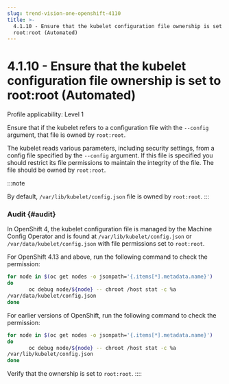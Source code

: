 ```yaml
---
slug: trend-vision-one-openshift-4110
title: >-
  4.1.10 - Ensure that the kubelet configuration file ownership is set to
  root:root (Automated)
---
```

# 4.1.10 - Ensure that the kubelet configuration file ownership is set to root:root (Automated)

Profile applicability: Level 1

Ensure that if the kubelet refers to a configuration file with the `--config` argument, that file is owned by `root:root`.

The kubelet reads various parameters, including security settings, from a config file specified by the `--config` argument. If this file is specified you should restrict its file permissions to maintain the integrity of the file. The file should be owned by `root:root`.

:::note

By default, `/var/lib/kubelet/config.json` file is owned by `root:root`.
:::

### Audit {#audit}

In OpenShift 4, the kubelet configuration file is managed by the Machine Config Operator and is found at `/var/lib/kubelet/config.json` or `/var/data/kubelet/config.json` with file permissions set to `root:root`.

For OpenShift 4.13 and above, run the following command to check the permission:

```bash
for node in $(oc get nodes -o jsonpath='{.items[*].metadata.name}')
do
       oc debug node/${node} -- chroot /host stat -c %a
/var/data/kubelet/config.json
done
```

For earlier versions of OpenShift, run the following command to check the permission:

```bash
for node in $(oc get nodes -o jsonpath='{.items[*].metadata.name}')
do
       oc debug node/${node} -- chroot /host stat -c %a
/var/lib/kubelet/config.json
done
```

Verify that the ownership is set to `root:root`.
::::
